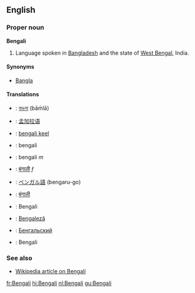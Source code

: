 ==English==
===Proper noun===
'''Bengali'''

# Language spoken in [[Bangladesh]] and the state of [[West Bengal]], India.

====Synonyms====
*[[Bangla]]

====Translations====
*{{bn}}: [[বাঙলা]] (bāṁlā)
*{{zh}}: [[孟加拉语]]
*{{et}}: [[bengali keel]]
*{{fi}}: bengali
*{{fr}}: bengali ''m''
*{{hi}}: [[बंगाली]] ''f''
*{{ja}}: [[ベンガル語]] (bengaru-go)
*{{ne}}: [[बंगाली]]
*{{pt}}: Bengali
*{{ro}}: [[Bengaleză]]
*{{ru}}: [[Бенгальский]]
*{{wa}}: Bengali

===See also===
*[[w:Bengali|Wikipedia article on Bengali]]

[[fr:Bengali]]
[[hi:Bengali]]
[[nl:Bengali]]
[[gu:Bengali]]